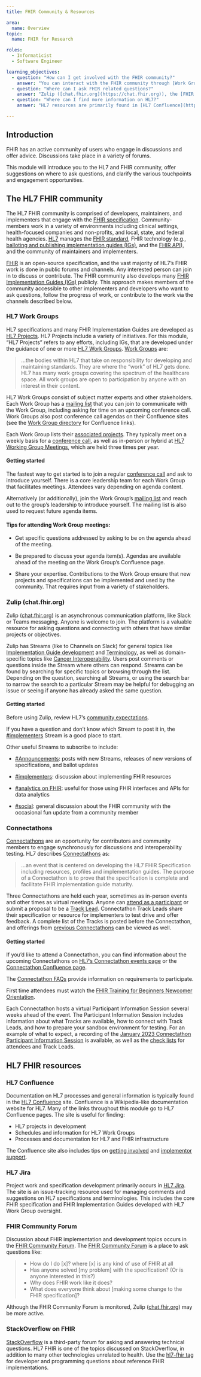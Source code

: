 ```yaml
---
title: FHIR Community & Resources

area:
  name: Overview
topic:
  name: FHIR for Research

roles:
  - Informaticist
  - Software Engineer

learning_objectives:
  - question: "How can I get involved with the FHIR community?"
    answer: "You can interact with the FHIR community through [Work Groups](https://confluence.hl7.org/pages/viewpage.action?pageId=4489802), Zulip ([chat.fhir.org](chat.fhir.org)), and [Connectathons](https://confluence.hl7.org/display/FHIR/Connectathons)."
  - question: "Where can I ask FHIR related questions?"
    answer: "Zulip ([chat.fhir.org](https://chat.fhir.org)), the [FHIR Community Forum](http://community.fhir.org), and [StackOverflow](https://stackoverflow.com/questions/tagged/hl7_fhir) are great places to ask FHIR-related questions."
  - question: "Where can I find more information on HL7?"
    answer: "HL7 resources are primarily found in [HL7 Confluence](https://confluence.hl7.org) and project status can be seen in [HL7 Jira](https://jira.hl7.org/secure/Dashboard.jspa)."

---
```


## Introduction

FHIR has an active community of users who engage in discussions and offer advice. Discussions take place in a variety of forums.

This module will introduce you to the HL7 and FHIR community, offer suggestions on where to ask questions, and clarify the various touchpoints and engagement opportunities.


## The HL7 FHIR community

The HL7 FHIR community is comprised of developers, maintainers, and implementers that engage with the [FHIR specification](https://hl7.org/fhir/). Community-members work in a variety of environments including clinical settings, health-focused companies and non-profits, and local, state, and federal health agencies. [HL7](https://hl7.org) manages the [FHIR standard](https://hl7.org/fhir/), FHIR technology (e.g., [balloting and publishing implementation guides (IGs)](http://fhir.org/guides/registry/), and the [FHIR API](https://www.hl7.org/fhir/http.html)), and the community of maintainers and implementers. 

[FHIR](<https://hl7.org/fhir/>) is an open-source specification, and the vast majority of HL7's FHIR work is done in public forums and channels. Any interested person can join in to discuss or contribute. The FHIR community also develops many [FHIR Implementation Guides (IGs)](http://fhir.org/guides/registry/) publicly. This approach makes members of the community accessible to other implementers and developers who want to ask questions, follow the progress of work, or contribute to the work via the channels described below.

### HL7 Work Groups

HL7 specifications and many FHIR Implementation Guides are developed as [HL7 Projects](http://www.hl7.org/special/Committees/projman/searchableProjectIndex.cfm?action=list). HL7 Projects include a variety of initiatives. For this module, "HL7 Projects" refers to any efforts, including IGs, that are developed under the guidance of one or more [HL7 Work Groups](https://confluence.hl7.org/pages/viewpage.action?pageId=4489802). [Work Groups](https://confluence.hl7.org/pages/viewpage.action?pageId=4489802) are:

> ...the bodies within HL7 that take on responsibility for developing and maintaining standards. They are where the "work" of HL7 gets done. HL7 has many work groups covering the spectrum of the healthcare space. All work groups are open to participation by anyone with an interest in their content.

HL7 Work Groups consist of subject matter experts and other stakeholders. Each Work Group has a [mailing list](https://confluence.hl7.org/display/FHIR/Mailing+List+Instructions) that you can join to communicate with the Work Group, including asking for time on an upcoming conference call. Work Groups also post conference call agendas on their Confluence sites (see the [Work Group directory](https://confluence.hl7.org/pages/viewpage.action?pageId=4489802) for Confluence links).

Each Work Group lists their [associated projects](http://www.hl7.org/Special/committees/index.cfm?ref=nav). They typically meet on a weekly basis for a [conference call](http://www.hl7.org/concalls/CallDirectory.aspx), as well as in-person or hybrid at [HL7 Working Group Meetings](https://www.hl7.org/events/workgroupmeetings.cfm?ref=nav), which are held three times per year.

#### Getting started

The fastest way to get started is to join a regular [conference call](http://www.hl7.org/concalls/CallDirectory.aspx) and ask to introduce yourself. There is a core leadership team for each Work Group that facilitates meetings. Attendees vary depending on agenda content.

Alternatively (or additionally), join the Work Group's [mailing list](https://confluence.hl7.org/display/FHIR/Mailing+List+Instructions) and reach out to the group's leadership to introduce yourself. The mailing list is also used to request future agenda items. 

#### Tips for attending Work Group meetings:

- Get specific questions addressed by asking to be on the agenda ahead of the meeting.

- Be prepared to discuss your agenda item(s). Agendas are available ahead of the meeting on the Work Group's Confluence page.

- Share your expertise. Contributions to the Work Group ensure that new projects and specifications can be implemented and used by the community. That requires input from a variety of stakeholders.

### Zulip (chat.fhir.org)

Zulip ([chat.fhir.org](https://chat.fhir.org)) is an asynchronous communication platform, like Slack or Teams messaging. Anyone is welcome to join. The platform is a valuable resource for asking questions and connecting with others that have similar projects or objectives.

Zulip has Streams (like to Channels on Slack) for general topics like [Implementation Guide development](https://chat.fhir.org/#narrow/stream/179252-IG-creation) and [Terminology](https://chat.fhir.org/#narrow/stream/179202-terminology), as well as domain-specific topics like [Cancer Interoperability](https://chat.fhir.org/#narrow/stream/179234-Cancer-Interoperability). Users post comments or questions inside the Stream where others can respond. Streams can be found by searching for specific topics or browsing through the list. Depending on the question, searching all Streams, or using the search bar to narrow the search to a particular Stream may be helpful for debugging an issue or seeing if anyone has already asked the same question.

#### Getting started

Before using Zulip, review HL7's [community expectations](https://confluence.hl7.org/display/FHIR/Chat.fhir.org+Community+Expectations). 

If you have a question and don't know which Stream to post it in, the [#implementers](https://chat.fhir.org/#narrow/stream/179166-implementers) Stream is a good place to start. 

Other useful Streams to subscribe to include:

- [#Announcements](https://chat.fhir.org/#narrow/stream/179240-Announcements): posts with new Streams, releases of new versions of specifications, and ballot updates

- [#implementers](https://chat.fhir.org/#narrow/stream/179166-implementers): discussion about implementing FHIR resources

- [#analytics on FHIR](https://chat.fhir.org/#narrow/stream/179219-analytics-on-FHIR): useful for those using FHIR interfaces and APIs for data analytics

- [#social](https://chat.fhir.org/#narrow/stream/179160-social): general discussion about the FHIR community with the occasional fun update from a community member


### Connectathons

[Connectathons](https://confluence.hl7.org/display/FHIR/Connectathons) are an opportunity for contributors and community members to engage synchronously for discussions and interoperability testing. HL7 describes [Connectathons](https://confluence.hl7.org/display/FHIR/Connectathons) as:

> ...an event that is centered on developing the HL7 FHIR Specification including resources, profiles and implementation guides. The purpose of a Connectathon is to prove that the specification is complete and facilitate FHIR implementation guide maturity.

Three Connectathons are held each year, sometimes as in-person events and other times as virtual meetings. Anyone can [attend as a participant](https://confluence.hl7.org/display/FHIR/Connectathons) or submit a proposal to be a [Track Lead](https://confluence.hl7.org/display/FHIR/Connectathon+Track+Lead+Responsibilities). Connectathon Track Leads share their specification or resource for implementers to test drive and offer feedback. A complete list of the Tracks is posted before the Connectathon, and offerings from [previous Connectathons](https://confluence.hl7.org/display/FHIR/Previous+Connectathons) can be viewed as well. 


#### Getting started

If you'd like to attend a Connectathon, you can find information about the upcoming Connectathons on [HL7's Connectathon events page](https://www.hl7.org/events/fhir-connectathon/) or the [Connectathon Confluence page](https://confluence.hl7.org/display/FHIR/Connectathons).

The [Connectathon FAQs](https://confluence.hl7.org/display/FHIR/HL7+FHIR+Connectathon+FAQs) provide information on requirements to participate. 

First time attendees must watch the [FHIR Training for Beginners Newcomer Orientation](https://vimeo.com/542197402/8fb80fea04).

Each Connectathon hosts a virtual Participant Information Session several weeks ahead of the event. The Participant Information Session includes information about what Tracks are available, how to connect with Track Leads, and how to prepare your sandbox environment for testing. For an example of what to expect, a recording of the [January 2023 Connectathon Participant Information Session](https://www.youtube.com/watch?v=hA_cW2gG7wE) is available, as well as the [check lists](https://confluence.hl7.org/display/FHIR/2023+-+01+Connectathon+32) for attendees and Track Leads.

## HL7 FHIR resources

### HL7 Confluence

Documentation on HL7 processes and general information is typically found in the [HL7 Confluence](https://confluence.hl7.org) site. Confluence is a Wikipedia-like documentation website for HL7. Many of the links throughout this module go to HL7 Confluence pages. The site is useful for finding:

-   HL7 projects in development
-   Schedules and information for HL7 Work Groups
-   Processes and documentation for HL7 and FHIR infrastructure

The Confluence site also includes tips on [getting involved](https://confluence.hl7.org/display/FHIR/Getting+Involved) and [implementor support](https://confluence.hl7.org/display/FHIR/Implementer+Support).

### HL7 Jira

Project work and specification development primarily occurs in [HL7 Jira](https://jira.hl7.org/secure/Dashboard.jspa). The site is an issue-tracking resource used for managing comments and suggestions on HL7 specifications and terminologies. This includes the core FHIR specification and FHIR Implementation Guides developed with HL7 Work Group oversight.

### FHIR Community Forum

Discussion about FHIR implementation and development topics occurs in the [FHIR Community Forum](http://community.fhir.org/). The [FHIR Community Forum](http://community.fhir.org/t/welcome-to-the-fhir-community-forum/8) is a place to ask questions like:

> - How do I do [x]? where [x] is any kind of use of FHIR at all
> - Has anyone solved [my problem] with the specification? (Or is anyone interested in this?)
> - Why does FHIR work like it does?
> - What does everyone think about [making some change to the FHIR specification]?

Although the FHIR Community Forum is monitored, Zulip ([chat.fhir.org](https://chat.fhir.org)) may be more active.

### StackOverflow on FHIR
[StackOverflow](https://stackoverflow.com/) is a third-party forum for asking and answering technical questions. HL7 FHIR is one of the topics discussed on StackOverflow, in addition to many other technologies unrelated to health. Use the [hl7-fhir tag](https://stackoverflow.com/questions/tagged/hl7_fhir) for developer and programming questions about reference FHIR implementations.